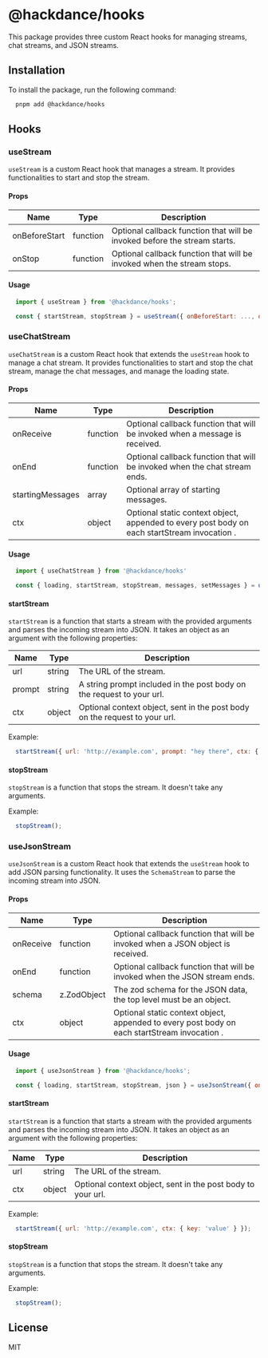 # @hackdance/hooks

This package provides three custom React hooks for managing streams, chat streams, and JSON streams.

## Installation

To install the package, run the following command:

```bash
  pnpm add @hackdance/hooks
```

## Hooks

### useStream

`useStream` is a custom React hook that manages a stream. It provides functionalities to start and stop the stream.

#### Props

| Name          | Type     | Description |
| ------------- | -------- | ----------- |
| onBeforeStart | function | Optional callback function that will be invoked before the stream starts. |
| onStop        | function | Optional callback function that will be invoked when the stream stops. |

#### Usage

```jsx
  import { useStream } from '@hackdance/hooks';

  const { startStream, stopStream } = useStream({ onBeforeStart: ..., onStop: ... });
```


### useChatStream

`useChatStream` is a custom React hook that extends the `useStream` hook to manage a chat stream. It provides functionalities to start and stop the chat stream, manage the chat messages, and manage the loading state.

#### Props

| Name             | Type     | Description |
| ---------------- | -------- | ----------- |
| onReceive        | function | Optional callback function that will be invoked when a message is received. |
| onEnd            | function | Optional callback function that will be invoked when the chat stream ends. |
| startingMessages | array    | Optional array of starting messages. |
| ctx              | object   | Optional static context object, appended to every post body on each startStream invocation . |

#### Usage

```jsx
  import { useChatStream } from '@hackdance/hooks'

  const { loading, startStream, stopStream, messages, setMessages } = useChatStream({ onBeforeStart: ..., onReceive: ..., onEnd: ..., startingMessages: [] })
```
#### startStream

`startStream` is a function that starts a stream with the provided arguments and parses the incoming stream into JSON. It takes an object as an argument with the following properties:

| Name    | Type   | Description |
| ----    | ------ | ----------- |
| url     | string | The URL of the stream. |
| prompt  | string | A string prompt included in the  post body on the request to your url. |
| ctx     | object | Optional context object, sent in the post body on the request to your url. |

Example:

```jsx
  startStream({ url: 'http://example.com', prompt: "hey there", ctx: { key: 'value' } });
```

#### stopStream

`stopStream` is a function that stops the stream. It doesn't take any arguments.

Example:
```jsx
  stopStream();
```



### useJsonStream

`useJsonStream` is a custom React hook that extends the `useStream` hook to add JSON parsing functionality. It uses the `SchemaStream` to parse the incoming stream into JSON.

#### Props

| Name      | Type     | Description |
| --------- | -------- | ----------- |
| onReceive | function | Optional callback function that will be invoked when a JSON object is received. |
| onEnd     | function | Optional callback function that will be invoked when the JSON stream ends. |
| schema    | z.ZodObject   | The zod schema for the JSON data, the top level must be an object. |
| ctx       | object   | Optional static context object, appended to every post body on each startStream invocation . |

#### Usage

```jsx
  import { useJsonStream } from '@hackdance/hooks';

  const { loading, startStream, stopStream, json } = useJsonStream({ onBeforeStart: ..., onReceive: ..., onStop: ..., onEnd: ..., schema: ..., ctx: {} });
```

#### startStream

`startStream` is a function that starts a stream with the provided arguments and parses the incoming stream into JSON. It takes an object as an argument with the following properties:

| Name | Type   | Description |
| ---- | ------ | ----------- |
| url  | string | The URL of the stream. |
| ctx  | object | Optional context object, sent in the post body to your url. |

Example:

```jsx
  startStream({ url: 'http://example.com', ctx: { key: 'value' } });
```

#### stopStream

`stopStream` is a function that stops the stream. It doesn't take any arguments.

Example:
```jsx
  stopStream();
```

## License

MIT
